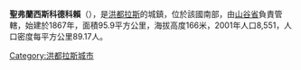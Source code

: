 '''聖弗蘭西斯科德科賴'''（{{lang-es|San Francisco de Coray}}），是[[洪都拉斯|洪都拉斯]]的城鎮，位於該國南部，由[[山谷省_(洪都拉斯)|山谷省]]負責管轄，始建於1867年，面積95.9平方公里，海拔高度166米，2001年人口8,551，人口密度每平方公里89.17人。

{{coord|13|40|N|87|32|W|display=title|region:HN_type:city_source:GNS-enwiki}}

{{Honduras-geo-stub}}
[[Category:洪都拉斯城市|Category:洪都拉斯城市]]